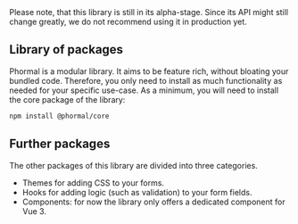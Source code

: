 
<Callout type="info" emoji="ℹ️️">
  Please note, that this library is still in its alpha-stage. Since its API might still change greatly, we do not recommend using it in production yet.
</Callout>

## Library of packages

Phormal is a modular library. It aims to be feature rich, without bloating your bundled code. Therefore, you only need to install as much functionality as needed for your specific use-case. As a minimum, you will need to install the core package of the library:

```bash copy
npm install @phormal/core
```

## Further packages

The other packages of this library are divided into three categories.

* Themes for adding CSS to your forms.
* Hooks for adding logic (such as validation) to your form fields.
* Components: for now the library only offers a dedicated component for Vue 3.
